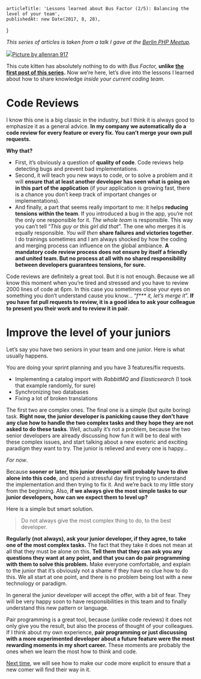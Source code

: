 
<Layout>

    articleTitle: 'Lessons learned about Bus Factor (2/5): Balancing the level of your team',
    publishedAt: new Date(2017, 8, 28),
}

<ArticleInfos meta={meta} />


_This series of articles is taken from a talk I gave at the_ [_Berlin PHP Meetup_](https://twitter.com/bephpug)_._

![](https://miro.medium.com/max/1400/1*YT6SUC8DQveSXjcLfR9LDg.jpeg)[Picture by allenran 917](https://www.flickr.com/photos/allenran917/16224088376/in/photolist-qHEGeE-VvqqLn-8wjaRr-XBfaFB-dvbKrw-reYMzZ-f8L8za-7T8hsP-oJ9ZmW-7fWQeE-6cBTLH-6n6PFy-4p76dD-h7n8mb-9z3L7m-9yZN48-8PSbV5-QJ4NT-qnB4i6-56MRLC-9z3ZZ3-Yre7ZC-6RuxBJ-96aT2f-DoQwgw-UcKdeK-D68hy-9yZWfx-hePhKB-q8FCQV-7RshHy-VePL8z-S4VZXy-Z3qFfn-5HJCVZ-4tHLYi-rnnX9-bnVk8W-8gSzjF-6oac8U-pr2qUB-b1CqCF-8PP7NT-9yZB92-TAK4RF-rgrduM-QQjxJY-g7g4bu-qkv56h-q6eoDQ)

This cute kitten has absolutely nothing to do with _Bus Factor,_ **unlike** [**the first post of this series**](https://medium.com/@einenlum/lessons-learned-about-bus-factor-1-5-introduction-994b3b0332d3)**.** Now we’re here, let’s dive into the lessons I learned about how to share knowledge _inside your current coding team_.

Code Reviews
============

I know this one is a big classic in the industry, but I think it is always good to emphasize it as a general advice. **In my company we automatically do a code review for every feature or every fix. You can’t merge your own pull requests.**

**Why that?**

*   First, it’s obviously a question of **quality of code**. Code reviews help detecting bugs and prevent bad implementations.
*   Second, it will teach you new ways to code, or to solve a problem and it will **ensure that at least another developer has seen what is going on in this part of the application** (if your application is growing fast, there is a chance you don’t keep track of important changes or implementations).
*   And finally, a part that seems really important to me: it helps **reducing tensions within the team**. If you introduced a bug in the app, you’re not the only one responsible for it. _The whole team_ is responsible. This way you can’t tell “_This guy or this girl did that_”. The one who merges it is equally responsible. _You will then_ **share failures and victories together**. I do trainings sometimes and I am always shocked by how the coding and merging process can influence on the global ambiance. **A mandatory code review process does not ensure by itself a friendly and united team. But no process at all with no shared responsibility between developers guarantees tensions, for sure.**

Code reviews are definitely a great tool. But it is not enough. Because we all know this moment when you’re tired and stressed and you have to review 2000 lines of code at 6pm. In this case you sometimes close your eyes on something you don’t understand cause you know… “_f\*\*\* it, let’s merge it_”. **If you have fat pull requests to review, it is a good idea to ask your colleague to present you their work and to review it in pair**.

**Improve the level of your juniors**
=====================================

Let’s say you have two seniors in your team and one junior. Here is what usually happens.

You are doing your sprint planning and you have 3 features/fix requests.

*   Implementing a catalog import with _RabbitMQ_ and _Elasticsearch_ (I took that example randomly, for sure)
*   Synchronizing two databases
*   Fixing a lot of broken translations

The first two are complex ones. The final one is a simple (but quite boring) task. **Right now, the junior developer is panicking cause they don’t have any clue how to handle the two complex tasks and they hope they are not asked to do these tasks**. Well, actually it’s not a problem, because the two senior developers are already discussing how fun it will be to deal with these complex issues, and start talking about a new esoteric and exciting paradigm they want to try. The junior is relieved and every one is happy…

_For now_.

Because **sooner or later, this junior developer will probably have to dive alone into this code**, and spend a stressful day first trying to understand the implementation and then trying to fix it. And we’re back to my little story from the beginning. Also, **if we always give the most simple tasks to our junior developers, how can we expect them to level up?**

Here is a simple but smart solution.

> Do not always give the most complex thing to do, to the best developer.

**Regularly (not always), ask your junior developer, if they agree, to take one of the most complex tasks.** The fact that they take it does not mean at all that they must be alone on this. **Tell them that they can ask you any questions they want at any point, and that you can do pair programming with them to solve this problem.** Make everyone comfortable, and explain to the junior that it’s obviously not a shame if they have no clue how to do this. We all start at one point, and there is no problem being lost with a new technology or paradigm.

In general the junior developer will accept the offer, with a bit of fear. They will be very happy soon to have responsibilities in this team and to finally understand this new pattern or language.

Pair programming is a great tool, because (unlike code reviews) it does not only give you the result, but also the process of thought of your colleagues. If I think about my own experience, **pair programming or just discussing with a more experimented developer about a future feature were the most rewarding moments in my short career.** These moments are probably the ones when we learn the most how to think and code.

[Next time](https://medium.com/@einenlum/lessons-learned-about-bus-factor-part-3-5-write-explicit-code-53ed3465d342), we will see how to make our code more explicit to ensure that a new comer will find their way in it.
</Layout>
